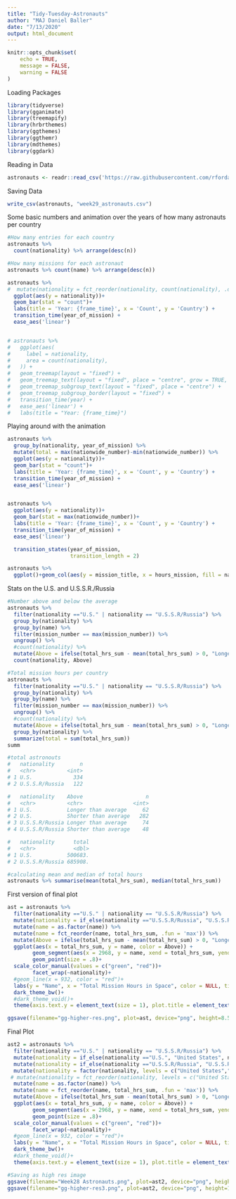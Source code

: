 ```yaml
---
title: "Tidy-Tuesday-Astronauts"
author: "MAJ Daniel Baller"
date: "7/13/2020"
output: html_document
---
```


```r
knitr::opts_chunk$set(
	echo = TRUE,
	message = FALSE,
	warning = FALSE
)
```

Loading Packages
```r
library(tidyverse)
library(gganimate)
library(treemapify)
library(hrbrthemes)
library(ggthemes)
library(ggthemr)
library(mdthemes)
library(ggdark)
```

Reading in Data
```r
astronauts <- readr::read_csv('https://raw.githubusercontent.com/rfordatascience/tidytuesday/master/data/2020/2020-07-14/astronauts.csv')
```

Saving Data
```r
write_csv(astronauts, "week29_astronauts.csv")
```

Some basic numbers and animation over the years of how many astronauts per country
```r
#How many entries for each country
astronauts %>% 
  count(nationality) %>% arrange(desc(n))

#How many missions for each astronaut
astronauts %>% count(name) %>% arrange(desc(n))

astronauts %>% 
#  mutate(nationality = fct_reorder(nationality, count(nationality), .desc = T)) %>% 
  ggplot(aes(y = nationality))+
  geom_bar(stat = "count")+
  labs(title = 'Year: {frame_time}', x = 'Count', y = 'Country') +
  transition_time(year_of_mission) +
  ease_aes('linear')


# astronauts %>% 
#   ggplot(aes(
#     label = nationality,
#     area = count(nationality),
#   )) +
#   geom_treemap(layout = "fixed") +
#   geom_treemap_text(layout = "fixed", place = "centre", grow = TRUE, colour = "white") +
#   geom_treemap_subgroup_text(layout = "fixed", place = "centre") +
#   geom_treemap_subgroup_border(layout = "fixed") +
#   transition_time(year) +
#   ease_aes('linear') +
#   labs(title = "Year: {frame_time}")
```

Playing around with the animation
```r
astronauts %>% 
  group_by(nationality, year_of_mission) %>% 
  mutate(total = max(nationwide_number)-min(nationwide_number)) %>% 
  ggplot(aes(y = nationality))+
  geom_bar(stat = "count")+
  labs(title = 'Year: {frame_time}', x = 'Count', y = 'Country') +
  transition_time(year_of_mission) +
  ease_aes('linear')


astronauts %>% 
  ggplot(aes(y = nationality))+
  geom_bar(stat = max(nationwide_number))+
  labs(title = 'Year: {frame_time}', x = 'Count', y = 'Country') +
  transition_time(year_of_mission) +
  ease_aes('linear')

  transition_states(year_of_mission,
                    transition_length = 2)
```

```r
astronauts %>% 
  ggplot()+geom_col(aes(y = mission_title, x = hours_mission, fill = nationality))+coord_polar(start = 270, direction = 1, clip = "on")

```

Stats on the U.S. and U.S.S.R./Russia
```r
#Number above and below the average
astronauts %>% 
  filter(nationality =="U.S." | nationality == "U.S.S.R/Russia") %>% 
  group_by(nationality) %>% 
  group_by(name) %>% 
  filter(mission_number == max(mission_number)) %>% 
  ungroup() %>% 
  #count(nationality) %>% 
  mutate(Above = ifelse(total_hrs_sum - mean(total_hrs_sum) > 0, "Longer than average", "Shorter than average")) %>% 
  count(nationality, Above)

#Total mission hours per country  
astronauts %>% 
  filter(nationality =="U.S." | nationality == "U.S.S.R/Russia") %>% 
  group_by(nationality) %>% 
  group_by(name) %>% 
  filter(mission_number == max(mission_number)) %>% 
  ungroup() %>% 
  #count(nationality) %>% 
  mutate(Above = ifelse(total_hrs_sum - mean(total_hrs_sum) > 0, "Longer than average", "Shorter than average")) %>% 
  group_by(nationality) %>% 
  summarize(total = sum(total_hrs_sum))
summ

#total astronouts 
#   nationality        n
#   <chr>          <int>
# 1 U.S.             334
# 2 U.S.S.R/Russia   122

#   nationality    Above                    n
#   <chr>          <chr>                <int>
# 1 U.S.           Longer than average     62
# 2 U.S.           Shorter than average   282
# 3 U.S.S.R/Russia Longer than average     74
# 4 U.S.S.R/Russia Shorter than average    48

#   nationality      total
#   <chr>            <dbl>
# 1 U.S.           500683.
# 2 U.S.S.R/Russia 685908.

#calculating mean and median of total hours
astronauts %>% summarise(mean(total_hrs_sum), median(total_hrs_sum))
```

First version of final plot
```r
ast = astronauts %>% 
  filter(nationality =="U.S." | nationality == "U.S.S.R/Russia") %>% 
  mutate(nationality = if_else(nationality =="U.S.S.R/Russia", "U.S.S.R./Russia", nationality)) %>% 
  mutate(name = as.factor(name)) %>% 
  mutate(name = fct_reorder(name, total_hrs_sum, .fun = 'max')) %>% 
  mutate(Above = ifelse(total_hrs_sum - mean(total_hrs_sum) > 0, "Longer than average", "Shorter than average")) %>% 
  ggplot(aes(x = total_hrs_sum, y = name, color = Above)) +
        geom_segment(aes(x = 2968, y = name, xend = total_hrs_sum, yend = name), color = "grey50", size = .3) + 
        geom_point(size = .8)+
  scale_color_manual(values = c("green", "red"))+
        facet_wrap(~nationality)+
  #geom_line(x = 932, color = "red")+
  labs(y = "Name", x = "Total Mission Hours in Space", color = NULL, title = "Comparing U.S. and U.S.S.R./Russian Astronaut's Time in Space", subtitle = "62 of the U.S.'s 334 astronauts (18.5%) and 74 of the U.S.S.R./Russia's 122 astronauts (60.7%) have exceeded the avererage total mission hours in space of all astronauts (2968 hours). \nAstronauts from the U.S.S.R./Russia have spent a total of 685,908 hours in space compared to 500,638 total hours for U.S. astronauts", caption = "@danielpballer")+
  dark_theme_bw()+
  #dark_theme_void()+
  theme(axis.text.y = element_text(size = 1), plot.title = element_text(size = 26), axis.ticks = element_blank())

ggsave(filename="gg-higher-res.png", plot=ast, device="png", height=8.5, width=14, units="in", dpi=800)
```

Final Plot
```r
ast2 = astronauts %>% 
  filter(nationality =="U.S." | nationality == "U.S.S.R/Russia") %>% 
  mutate(nationality = if_else(nationality =="U.S.", "United States", nationality)) %>% 
  mutate(nationality = if_else(nationality =="U.S.S.R/Russia", "U.S.S.R./Russia", nationality)) %>%
  mutate(nationality = factor(nationality, levels = c("United States","U.S.S.R./Russia"))) %>%
 # mutate(nationality = fct_reorder(nationality, levels = c("United States","U.S.S.R./Russia"))) %>% 
  mutate(name = as.factor(name)) %>% 
  mutate(name = fct_reorder(name, total_hrs_sum, .fun = 'max')) %>% 
  mutate(Above = ifelse(total_hrs_sum - mean(total_hrs_sum) > 0, "Longer than average", "Shorter than average")) %>% 
  ggplot(aes(x = total_hrs_sum, y = name, color = Above)) +
        geom_segment(aes(x = 2968, y = name, xend = total_hrs_sum, yend = name), color = "grey50", size = .3) + 
        geom_point(size = .8)+
  scale_color_manual(values = c("green", "red"))+
        facet_wrap(~nationality)+
  #geom_line(x = 932, color = "red")+
  labs(y = "Name", x = "Total Mission Hours in Space", color = NULL, title = "Comparing United States and U.S.S.R./Russian Astronaut's Time in Space", subtitle = "62 of the United States' 334 astronauts (18.5%) and 74 of the U.S.S.R./Russia's 122 astronauts (60.7%) have exceeded the avererage total mission \nhours in space of all astronauts (2,968 hours). Astronauts from the U.S.S.R./Russia have spent a total of 685,908 hours in space compared to \n500,638 total hours for United States astronauts.", caption = "Graphic: @danielpballer | Data: Mariya Stavnichuk and Tatsuya Corlett")+
  dark_theme_bw()+
  #dark_theme_void()+
  theme(axis.text.y = element_text(size = 1), plot.title = element_text(size = 22), axis.ticks = element_blank())

#Saving as high res image
ggsave(filename="Week28 Astronauts.png", plot=ast2, device="png", height=8.5, width=11, units="in", dpi=800)
ggsave(filename="gg-higher-res3.png", plot=ast2, device="png", height=1700, width=2200, units="pixels", dpi=800)
```

